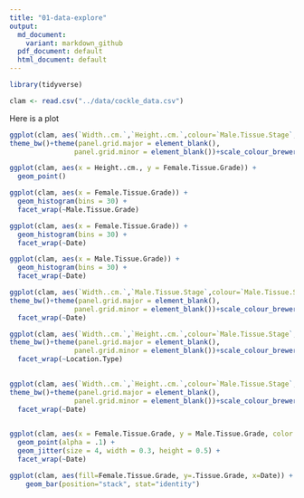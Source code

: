 ```yaml
---
title: "01-data-explore"
output:
  md_document:
    variant: markdown_github
  pdf_document: default
  html_document: default
---
```


```r
library(tidyverse)
```

```r
clam <- read.csv("../data/cockle_data.csv")
```


Here is a plot

```r
ggplot(clam, aes(`Width..cm.`,`Height..cm.`,colour=`Male.Tissue.Stage`,size=`Female.Tissue.Stage`,shape=Location))+geom_point()+
theme_bw()+theme(panel.grid.major = element_blank(),
                panel.grid.minor = element_blank())+scale_colour_brewer(palette = 11)
```
```r
ggplot(clam, aes(x = Height..cm., y = Female.Tissue.Grade)) +
  geom_point()
```
```r
ggplot(clam, aes(x = Female.Tissue.Grade)) +
  geom_histogram(bins = 30) +
  facet_wrap(~Male.Tissue.Grade)
```

```r
ggplot(clam, aes(x = Female.Tissue.Grade)) +
  geom_histogram(bins = 30) +
  facet_wrap(~Date)
```
```r
ggplot(clam, aes(x = Male.Tissue.Grade)) +
  geom_histogram(bins = 30) +
  facet_wrap(~Date)
```



```r
ggplot(clam, aes(`Width..cm.`,`Male.Tissue.Stage`,colour=`Male.Tissue.Stage`,size=`Female.Tissue.Stage`,shape=Location))+geom_point()+
theme_bw()+theme(panel.grid.major = element_blank(),
                panel.grid.minor = element_blank())+scale_colour_brewer(palette = 11) +
  facet_wrap(~Date)
```
```r
ggplot(clam, aes(`Width..cm.`,`Height..cm.`,colour=`Male.Tissue.Stage`,size=`Female.Tissue.Stage`,shape=Location ))+geom_point(alpha = 0.5)+
theme_bw()+theme(panel.grid.major = element_blank(),
                panel.grid.minor = element_blank())+scale_colour_brewer(palette = 11) +
  facet_wrap(~Location.Type)
  
```
```r
ggplot(clam, aes(`Width..cm.`,`Height..cm.`,colour=`Male.Tissue.Stage`,size=`Female.Tissue.Stage`,shape=Location ))+geom_point(alpha = 0.5)+
theme_bw()+theme(panel.grid.major = element_blank(),
                panel.grid.minor = element_blank())+scale_colour_brewer(palette = 11) +
  facet_wrap(~Date)
  
```



```r
ggplot(clam, aes(x = Female.Tissue.Grade, y = Male.Tissue.Grade, color = Width..cm.)) +
  geom_point(alpha = .1) +
  geom_jitter(size = 4, width = 0.3, height = 0.5) +
  facet_wrap(~Date)
```

```r
ggplot(clam, aes(fill=Female.Tissue.Grade, y=.Tissue.Grade, x=Date)) + 
    geom_bar(position="stack", stat="identity")
```
